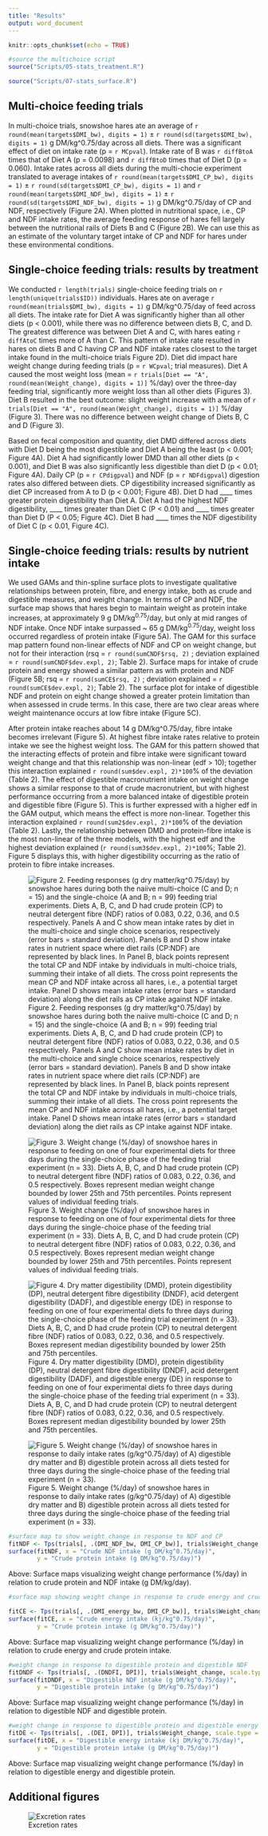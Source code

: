 ```yaml
---
title: "Results"
output: word_document
---
```


```r
knitr::opts_chunk$set(echo = TRUE)
```

```r

#source the multichoice script
source("Scripts/05-stats_treatment.R")

source("Scripts/07-stats_surface.R")
```

## Multi-choice feeding trials

In multi-choice trials, snowshoe hares ate an average of `r round(mean(targets$DMI_bw), digits = 1)` ± `r round(sd(targets$DMI_bw), digits = 1)` g DM/kg\^0.75/day across all diets. There was a significant effect of diet on intake rate (p = `r MCpval`). Intake rate of B was `r diffBtoA` times that of Diet A (p = 0.0098) and `r diffBtoD` times that of Diet D (p = 0.060). Intake rates across all diets during the multi-chocie experiment translated to average intakes of `r round(mean(targets$DMI_CP_bw), digits = 1)` ± `r round(sd(targets$DMI_CP_bw), digits = 1)` and `r round(mean(targets$DMI_NDF_bw), digits = 1)` ± `r round(sd(targets$DMI_NDF_bw), digits = 1)` g DM/kg\^0.75/day of CP and NDF, respectively (Figure 2A). When plotted in nutritional space, i.e., CP and NDF intake rates, the average feeding response of hares fell largely between the nutritional rails of Diets B and C (Figure 2B). We can use this as an estimate of the voluntary target intake of CP and NDF for hares under these environmental conditions.

## Single-choice feeding trials: results by treatment

We conducted `r length(trials)` single-choice feeding trials on `r length(unique(trials$ID))` individuals. Hares ate on average `r round(mean(trials$DMI_bw), digits = 1)` g DM/kg\^0.75/day of feed across all diets. The intake rate for Diet A was significantly higher than all other diets (p \< 0.001), while there was no difference between diets B, C, and D. The greatest difference was between Diet A and C, with hares eating `r diffAtoC` times more of A than C. This pattern of intake rate resulted in hares on diets B and C having CP and NDF intake rates closest to the target intake found in the multi-choice trials Figure 2D). Diet did impact hare weight change during feeding trials (p = `r WCpval`; trial measures). Diet A caused the most weight loss (mean = `r trials[Diet == "A", round(mean(Weight_change), digits = 1)]` %/day) over the three-day feeding trial, significantly more weight loss than all other diets (Figures 3). Diet B resulted in the best outcome: slight weight increase with a mean of `r trials[Diet == "A", round(mean(Weight_change), digits = 1)]` %/day (Figure 3). There was no difference between weight change of Diets B, C and D (Figure 3).

Based on fecal composition and quantity, diet DMD differed across diets with Diet D being the most digestible and Diet A being the least (p \< 0.001; Figure 4A). Diet A had significantly lower DMD than all other diets (p \< 0.001), and Diet B was also significantly less digestible than diet D (p \< 0.01; Figure 4A). Daily CP (p = `r CPdigpval`) and NDF (p = `r NDFdigpval`) digestion rates also differed between diets. CP digestibility increased significantly as diet CP increased from A to D (p \< 0.001; Figure 4B). Diet D had \_\_\_\_ times greater protein digestibility than Diet A. Diet A had the highest NDF digestibility, \_\_\_\_ times greater than Diet C (P \< 0.01) and \_\_\_\_ times greater than Diet D (P \< 0.05; Figure 4C). Diet B had \_\_\_\_ times the NDF digestibility of Diet C (p \< 0.01, Figure 4C).

## Single-choice feeding trials: results by nutrient intake

We used GAMs and thin-spline surface plots to investigate qualitative relationships between protein, fibre, and energy intake, both as crude and digestible measures, and weight change. In terms of CP and NDF, the surface map shows that hares begin to maintain weight as protein intake increases, at approximately 9 g DM/kg^0.75^/day, but only at mid ranges of NDF intake. Once NDF intake surpassed \~ 65 g DM/kg^0.75^/day, weight loss occurred regardless of protein intake (Figure 5A). The GAM for this surface map pattern found non-linear effects of NDF and CP on weight change, but not for their interaction (rsq = `r round(sumCNDF$rsq, 2)` ; deviation explained = `r round(sumCNDF$dev.expl, 2)`; Table 2). Surface maps for intake of crude protein and energy showed a similar pattern as with protein and NDF (Figure 5B; rsq = `r round(sumCE$rsq, 2)` ; deviation explained = `r round(sumCE$dev.expl, 2)`; Table 2). The surface plot for intake of digestible NDF and protein on eight change showed a greater protein limitation than when assessed in crude terms. In this case, there are two clear areas where weight maintenance occurs at low fibre intake (Figure 5C).

After protein intake reaches about 14 g DM/kg\^0.75/day, fibre intake becomes irrelevant (Figure 5). At highest fibre intake rates relative to protein intake we see the highest weight loss. The GAM for this pattern showed that the interacting effects of protein and fibre intake were significant toward weight change and that this relationship was non-linear (edf \> 10); together this interaction explained `r round(sum$dev.expl, 2)*100`% of the deviation (Table 2). The effect of digestible macronutrient intake on weight change shows a similar response to that of crude macronutrient, but with highest performance occurring from a more balanced intake of digestible protein and digestible fibre (Figure 5). This is further expressed with a higher edf in the GAM output, which means the effect is more non-linear. Together this interaction explained `r round(sum2$dev.expl, 2)*100`% of the deviation (Table 2). Lastly, the relationship between DMD and protein-fibre intake is the most non-linear of the three models, with the highest edf and the highest deviation explained (`r round(sum3$dev.expl, 2)*100`%; Table 2). Figure 5 displays this, with higher digestibility occurring as the ratio of protein to fibre intake increases.

![Figure 2. Feeding responses (g dry matter/kg\^0.75/day) by snowshoe hares during both the naiive multi-choice (C and D; n = 15) and the single-choice (A and B; n = 99) feeding trial experiments. Diets A, B, C, and D had crude protein (CP) to neutral detergent fibre (NDF) ratios of 0.083, 0.22, 0.36, and 0.5 respectively. Panels A and C show mean intake rates by diet in the multi-choice and single choice scenarios, respectively (error bars = standard deviation). Panels B and D show intake rates in nutrient space where diet rails (CP:NDF) are represented by black lines. In Panel B, black points represent the total CP and NDF intake by individuals in multi-choice trials, summing their intake of all diets. The cross point represents the mean CP and NDF intake across all hares, i.e., a potential target intake. Panel D shows mean intake rates (error bars = standard deviation) along the diet rails as CP intake against NDF intake.](Output/figures/intakebarandrail.jpeg)

![Figure 3. Weight change (%/day) of snowshoe hares in response to feeding on one of four experimental diets for three days during the single-choice phase of the feeding trial experiment (n = 33). Diets A, B, C, and D had crude protein (CP) to neutral detergent fibre (NDF) ratios of 0.083, 0.22, 0.36, and 0.5 respectively. Boxes represent median weight change bounded by lower 25th and 75th percentiles. Points represent values of individual feeding trials.](Output/figures/weightchangebar.jpeg)

![Figure 4. Dry matter digestibility (DMD), protein digestibility (DP), neutral detergent fibre digestibility (DNDF), acid detergent digestibility (DADF), and digestible energy (DE) in response to feeding on one of four experimental diets fo three days during the single-choice phase of the feeding trial experiment (n = 33). Diets A, B, C, and D had crude protein (CP) to neutral detergent fibre (NDF) ratios of 0.083, 0.22, 0.36, and 0.5 respectively. Boxes represent median digestibility bounded by lower 25th and 75th percentiles.](Output/figures/dietdigestion.jpeg)

![Figure 5. Weight change (%/day) of snowshoe hares in response to daily intake rates (g/kg\^0.75/day) of A) digestible dry matter and B) digestible protein across all diets tested for three days during the single-choice phase of the feeding trial experiment (n = 33).](Output/figures/weightchangedigestible.jpeg)

```r
#surface map to show weight change in response to NDF and CP
fitNDF <- Tps(trials[, .(DMI_NDF_bw, DMI_CP_bw)], trials$Weight_change, scale.type = "range")
surface(fitNDF, x = "Crude NDF intake (g DM/kg^0.75/day)", 
        y = "Crude protein intake (g DM/kg^0.75/day)")

```

Above: Surface maps visualizing weight change performance (%/day) in relation to crude protein and NDF intake (g DM/kg/day).

```r
#surface map showing weight change in response to crude energy and crude protein

fitCE <- Tps(trials[, .(DMI_energy_bw, DMI_CP_bw)], trials$Weight_change, scale.type = "range")
surface(fitCE, x = "Crude energy intake (kj/kg^0.75/day)", 
        y = "Crude protein intake (g DM/kg^0.75/day)")

```

Above: Surface map visualizing weight change performance (%/day) in relation to crude energy and crude protein intake.

```r
#weight change in response to digestible protein and digestible NDF
fitDNDF <- Tps(trials[, .(DNDFI, DPI)], trials$Weight_change, scale.type = "range")
surface(fitDNDF, x = "Digestible NDF intake (g DM/kg^0.75/day)", 
        y = "Digestible protein intake (g DM/kg^0.75/day)")

```

Above: Surface map visualizing weight change performance (%/day) in relation to digestible NDF and digestible protein.

```r
#weight change in response to digestible protein and digestible energy
fitDE <- Tps(trials[, .(DEI, DPI)], trials$Weight_change, scale.type = "range")
surface(fitDE, x = "Digestible energy intake (kj DM/kg^0.75/day)", 
        y = "Digestible protein intake (g DM/kg^0.75/day)")


```

Above: Surface map visualizing weight change performance (%/day) in relation to digestible energy and digestible protein.

## Additional figures

![Excretion rates](Output/figures/excretionrates.jpg)
